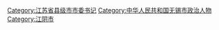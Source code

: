 [[Category:江苏省县级市市委书记|Category:江苏省县级市市委书记]]
[[Category:中华人民共和国无锡市政治人物|Category:中华人民共和国无锡市政治人物]]
[[Category:江阴市|Category:江阴市]]